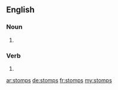 ==English==

===Noun===
{{head|en|plural}}

# {{plural of|stomp|lang=en}}

===Verb===
{{head|en}}
# {{en-third-person singular of|stomp}}

[[ar:stomps]]
[[de:stomps]]
[[fr:stomps]]
[[my:stomps]]